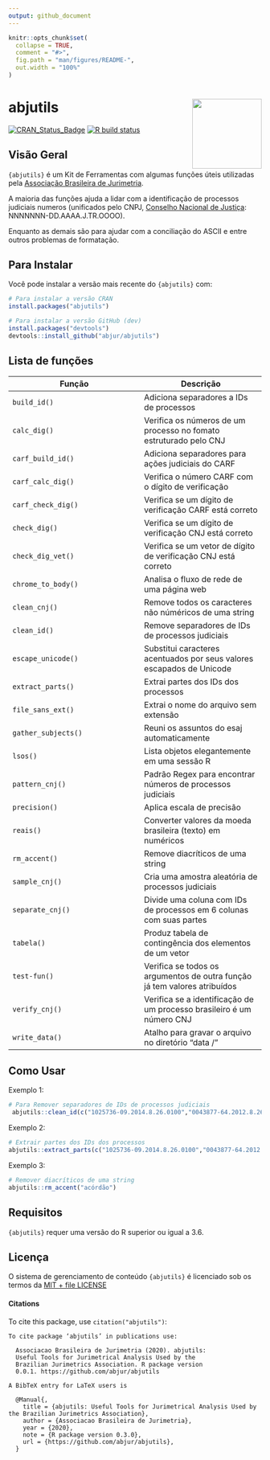```yaml
---
output: github_document
---
```


<!-- README.md is generated from README.Rmd. Please edit that file -->

```r
knitr::opts_chunk$set(
  collapse = TRUE,
  comment = "#>",
  fig.path = "man/figures/README-",
  out.width = "100%"
)
```

# abjutils <a href='http://abjur.github.io/abjutils/'><img src='man/figures/logo.png' align="right" height="138.5" /></a>

<!-- badges: start -->
[![CRAN_Status_Badge](https://www.r-pkg.org/badges/version/abjutils)](https://cran.r-project.org/package=abjutils)
[![R build status](https://github.com/abjur/abjutils/workflows/R-CMD-check/badge.svg)](https://github.com/abjur/abjutils/actions)
<!-- badges: end -->

## Visão Geral 

`{abjutils}` é um Kit de Ferramentas com algumas funções úteis utilizadas pela 
[Associação Brasileira de Jurimetria](https://abj.org.br/). 

A maioria das funções ajuda a lidar com a identificação de processos judiciais 
numeros (unificados pelo CNPJ, [Conselho Nacional de Justiça](https://www.cnj.jus.br/programas-e-acoes/numeracao-unica/documentos/): NNNNNNN-DD.AAAA.J.TR.OOOO).

Enquanto as demais são para ajudar com a conciliação do ASCII e entre outros 
problemas de formatação. 


## Para Instalar

Você pode instalar a versão mais recente do `{abjutils}` com: 

```r
# Para instalar a versão CRAN
install.packages("abjutils")

# Para instalar a versão GitHub (dev)
install.packages("devtools")
devtools::install_github("abjur/abjutils")
```

## Lista de funções 

Função  | Descrição
-------------|------------
`build_id()`   | Adiciona separadores a IDs de processos 
`calc_dig()`   | Verifica os números de um processo no fomato estruturado pelo CNJ 
`carf_build_id()`| Adiciona separadores para ações judiciais do CARF 
`carf_calc_dig()`| Verifica o número CARF com o dígito de verificação
`carf_check_dig()`| Verifica se um dígito de verificação CARF está correto 
`check_dig()`      | Verifica se um dígito de verificação CNJ está correto
`check_dig_vet()`| Verifica se um vetor de dígito de verificação CNJ está correto
`chrome_to_body()`| Analisa o fluxo de rede de uma página web
`clean_cnj()`   | Remove todos os caracteres não núméricos de uma string
`clean_id()`    | Remove separadores de IDs de processos judiciais
`escape_unicode()`| Substitui caracteres acentuados por seus valores escapados de Unicode
`extract_parts()`| Extrai partes dos IDs dos processos 
`file_sans_ext()`| Extrai o nome do arquivo sem extensão
`gather_subjects()`| Reuni os assuntos do esaj automaticamente
`lsos()`        | Lista objetos elegantemente em uma sessão R
`pattern_cnj()` | Padrão Regex para encontrar números de processos judiciais
`precision()`   | Aplica escala de precisão
`reais()`       | Converter valores da moeda brasileira (texto) em numéricos
`rm_accent()`   | Remove diacríticos de uma string
`sample_cnj()`  | Cria uma amostra aleatória de processos judiciais 
`separate_cnj()`| Divide uma coluna com IDs de processos em 6 colunas com suas partes
`tabela()`      | Produz tabela de contingência dos elementos de um vetor
`test-fun()`    | Verifica se todos os argumentos de outra função já tem valores atribuídos
`verify_cnj()`  | Verifica se a identificação de um processo brasileiro é um número CNJ
`write_data()`  | Atalho para gravar o arquivo no diretório "data /"


## Como Usar 

Exemplo 1:

```r
# Para Remover separadores de IDs de processos judiciais
 abjutils::clean_id(c("1025736-09.2014.8.26.0100","0043877-64.2012.8.26.0100","1013689-61.2018.8.26.0100"))

```
Exemplo 2:

```r
# Extrair partes dos IDs dos processos
abjutils::extract_parts(c("1025736-09.2014.8.26.0100","0043877-64.2012.8.26.0100","1013689-61.2018.8.26.0100"))
```
Exemplo 3: 

```r
# Remover diacríticos de uma string
abjutils::rm_accent("acórdão")
```

## Requisitos 

`{abjutils}` requer uma versão do R superior ou igual a 3.6. 

## Licença  

O sistema de gerenciamento de conteúdo `{abjutils}` é licenciado sob os termos da [MIT + file LICENSE](https://github.com/abjur/abjutils/blob/master/LICENSE) 

#### Citations

To cite this package, use `citation("abjutils")`:

```
To cite package ‘abjutils’ in publications use:

  Associacao Brasileira de Jurimetria (2020). abjutils:
  Useful Tools for Jurimetrical Analysis Used by the
  Brazilian Jurimetrics Association. R package version
  0.0.1. https://github.com/abjur/abjutils

A BibTeX entry for LaTeX users is

  @Manual{,
    title = {abjutils: Useful Tools for Jurimetrical Analysis Used by the Brazilian Jurimetrics Association},
    author = {Associacao Brasileira de Jurimetria},
    year = {2020},
    note = {R package version 0.3.0},
    url = {https://github.com/abjur/abjutils},
  }
```
